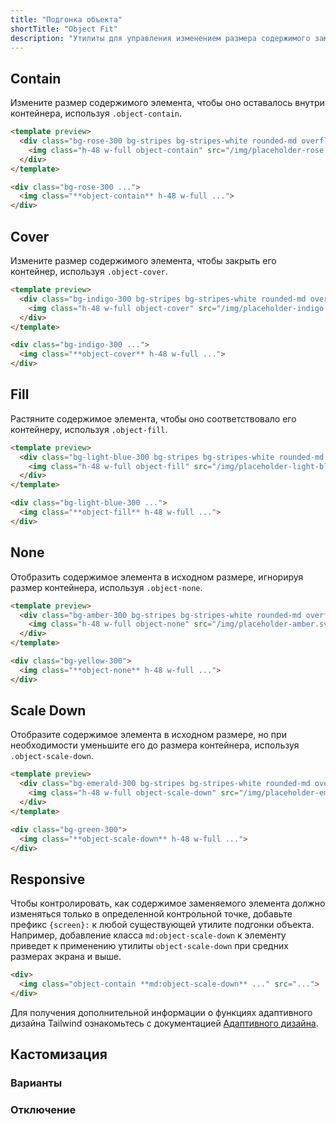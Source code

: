 ```yaml
---
title: "Подгонка объекта"
shortTitle: "Object Fit"
description: "Утилиты для управления изменением размера содержимого заменяемого элемента."
---
```




## Contain

Измените размер содержимого элемента, чтобы оно оставалось внутри контейнера, используя `.object-contain`.

```html rose
<template preview>
  <div class="bg-rose-300 bg-stripes bg-stripes-white rounded-md overflow-hidden">
    <img class="h-48 w-full object-contain" src="/img/placeholder-rose.svg" alt="">
  </div>
</template>

<div class="bg-rose-300 ...">
  <img class="**object-contain** h-48 w-full ...">
</div>
```

## Cover

Измените размер содержимого элемента, чтобы закрыть его контейнер, используя `.object-cover`.

```html indigo
<template preview>
  <div class="bg-indigo-300 bg-stripes bg-stripes-white rounded-md overflow-hidden">
    <img class="h-48 w-full object-cover" src="/img/placeholder-indigo.svg" alt="">
  </div>
</template>

<div class="bg-indigo-300 ...">
  <img class="**object-cover** h-48 w-full ...">
</div>
```

## Fill

Растяните содержимое элемента, чтобы оно соответствовало его контейнеру, используя `.object-fill`.

```html lightBlue
<template preview>
  <div class="bg-light-blue-300 bg-stripes bg-stripes-white rounded-md overflow-hidden">
    <img class="h-48 w-full object-fill" src="/img/placeholder-light-blue.svg" alt="">
  </div>
</template>

<div class="bg-light-blue-300 ...">
  <img class="**object-fill** h-48 w-full ...">
</div>
```

## None

Отобразить содержимое элемента в исходном размере, игнорируя размер контейнера, используя `.object-none`.

```html amber
<template preview>
  <div class="bg-amber-300 bg-stripes bg-stripes-white rounded-md overflow-hidden">
    <img class="h-48 w-full object-none" src="/img/placeholder-amber.svg" alt="">
  </div>
</template>

<div class="bg-yellow-300">
  <img class="**object-none** h-48 w-full ...">
</div>
```

## Scale Down

Отобразите содержимое элемента в исходном размере, но при необходимости уменьшите его до размера контейнера, используя `.object-scale-down`.

```html emerald
<template preview>
  <div class="bg-emerald-300 bg-stripes bg-stripes-white rounded-md overflow-hidden">
    <img class="h-48 w-full object-scale-down" src="/img/placeholder-emerald.svg" alt="">
  </div>
</template>

<div class="bg-green-300">
  <img class="**object-scale-down** h-48 w-full ...">
</div>
```

## Responsive

Чтобы контролировать, как содержимое заменяемого элемента должно изменяться только в определенной контрольной точке, добавьте префикс `{screen}:` к любой существующей утилите подгонки объекта. Например, добавление класса `md:object-scale-down` к элементу приведет к применению утилиты `object-scale-down` при средних размерах экрана и выше.

```html
<div>
  <img class="object-contain **md:object-scale-down** ..." src="...">
</div>
```

Для получения дополнительной информации о функциях адаптивного дизайна Tailwind ознакомьтесь с документацией [Адаптивного дизайна](/docs/responsive-design).

## Кастомизация

### Варианты

<Variants plugin="objectFit" name="object-fit" />

### Отключение

<Disabling plugin="objectFit" name="object-fit" />
